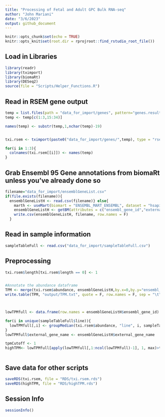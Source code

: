 ```yaml
---
title: "Processing of Fetal and Adult GPC Bulk RNA-seq"
author: "John Mariani"
date: "3/6/2023"
output: github_document
---
```


```r
knitr::opts_chunk$set(echo = TRUE)
knitr::opts_knit$set(root.dir = rprojroot::find_rstudio_root_file())


```

## Load in Libraries

```r
library(readr)
library(tximport)
library(biomaRt)
library(DESeq2)
source(file = "Scripts/Helper_Functions.R")


```

## Read in RSEM gene output

```r
temp = list.files(path = "data_for_import/genes", pattern="genes.results")
temp <- temp[c(1:3,15:34)]

names(temp) <- substr(temp,1,nchar(temp)-19)


txi.rsem <- tximport(paste0("data_for_import/genes/",temp), type = "rsem")

for(i in 1:3){
  colnames(txi.rsem[[i]]) <- names(temp)
}

```

## Grab Ensembl 95 Gene annotations from biomaRt unless you've already done so

```r

filename="data_for_import/ensemblGeneList.csv"
if(file.exists(filename)){
  ensemblGeneListH <- read.csv(filename)} else{
    marth <- useMart(biomart = "ENSEMBL_MART_ENSEMBL", dataset = "hsapiens_gene_ensembl", host = 'http://jan2019.archive.ensembl.org/', ensemblRedirect = T)
    ensemblGeneListH <- getBM(attributes = c("ensembl_gene_id","external_gene_name", "gene_biotype", "description"), filters = "ensembl_gene_id",values = row.names(txi.rsem$counts), mart = marth)
    write.csv(ensemblGeneListH, filename, row.names = F)
  }

```

## Read in sample information

```r

sampleTableFull <- read.csv("data_for_import/sampleTableFull.csv")


```

## Preprocessing
```r


txi.rsem$length[txi.rsem$length == 0] <- 1


#Annotate the abundance dataframe
TPM <- merge(txi.rsem$abundance, ensemblGeneListH,by.x=0,by.y="ensembl_gene_id")
write.table(TPM, "output/TPM.txt", quote = F, row.names = F, sep = "\t")



lowTPMfull <- data.frame(row.names = ensemblGeneListH$ensembl_gene_id)

for(i in unique(sampleTableFull$line)){
  lowTPMfull[,i] <- groupMedian(txi.rsem$abundance, "line", i, sampleTableFull)
}
lowTPMfull$external_gene_name <- ensemblGeneListH$external_gene_name

tpmCutoff <- 1
highTPM<- lowTPMfull[apply(lowTPMfull[,1:ncol(lowTPMfull)-1], 1, max)>tpmCutoff, ]



```

## Save data for other scripts
```r

saveRDS(txi.rsem, file = "RDS/txi.rsem.rds")
saveRDS(highTPM, file = "RDS/highTPM.rds")

```

## Session Info
```r
sessionInfo()

```

